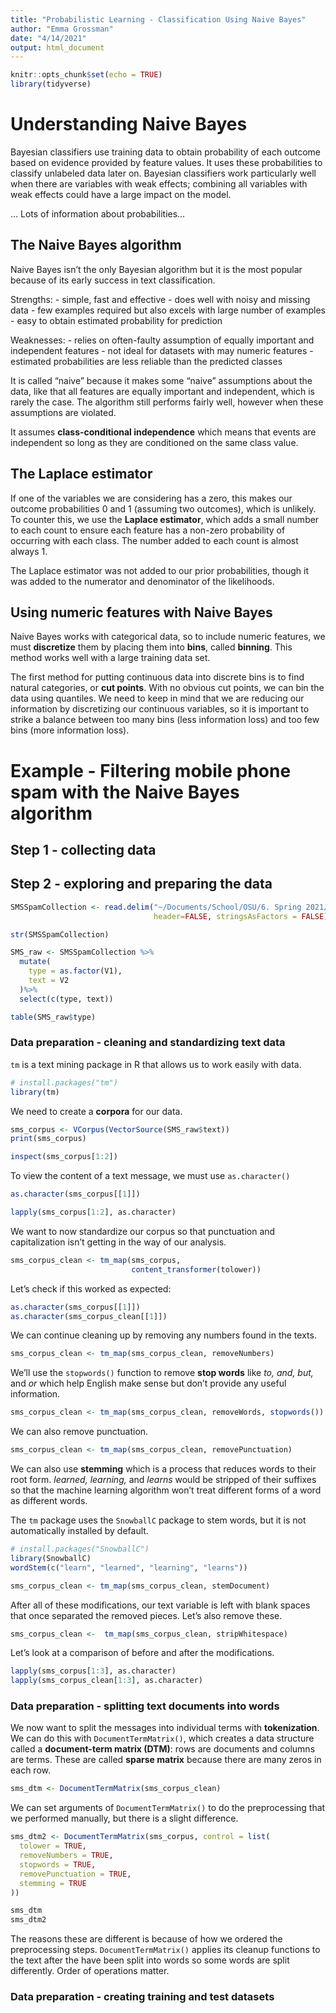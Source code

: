 ```yaml
---
title: "Probabilistic Learning - Classification Using Naive Bayes"
author: "Emma Grossman"
date: "4/14/2021"
output: html_document
---
```


```r
knitr::opts_chunk$set(echo = TRUE)
library(tidyverse)
```

# Understanding Naive Bayes

Bayesian classifiers use training data to obtain probability of each outcome based on evidence provided by feature values. It uses these probabilities to classify unlabeled data later on. Bayesian classifiers work particularly well when there are variables with weak effects; combining all variables with weak effects could have a large impact on the model.

... Lots of information about probabilities...

## The Naive Bayes algorithm

Naive Bayes isn't the only Bayesian algorithm but it is the most popular because of its early success in text classification.

Strengths:
- simple, fast and effective
- does well with noisy and missing data
- few examples required but also excels with large number of examples
- easy to obtain estimated probability for prediction

Weaknesses:
- relies on often-faulty assumption of equally important and independent features
- not ideal for datasets with may numeric features
- estimated probabilities are less reliable than the predicted classes

It is called "naive" because it makes some "naive" assumptions about the data, like that all features are equally important and independent, which is rarely the case. The algorithm still performs fairly well, however when these assumptions are violated.

It assumes **class-conditional independence** which means that events are independent so long as they are conditioned on the same class value.

## The Laplace estimator

If one of  the variables we are considering has a zero, this makes our outcome probabilities 0 and 1 (assuming two outcomes), which is unlikely. To counter this, we use the **Laplace estimator**, which adds a small number to each count to ensure each feature has a non-zero probability of occurring with each class. The number added to each count is almost always 1.

The Laplace estimator was not added to our prior probabilities, though it was added to the numerator and denominator of the likelihoods.

## Using numeric features with Naive Bayes

Naive Bayes works with categorical data, so to include numeric features, we must **discretize** them by placing them into **bins**, called **binning**. This method works well with a large training data set.

The first method for putting continuous data into discrete bins is to find natural categories, or **cut points**. With no obvious cut points, we can bin the data using quantiles. We need to keep in mind that we are reducing our information by discretizing our continuous variables, so it is important to strike a balance between too many bins (less information loss) and too few bins (more information loss).

# Example - Filtering mobile phone spam with the Naive Bayes algorithm

## Step 1 - collecting data

## Step 2 - exploring and preparing the data

```r
SMSSpamCollection <- read.delim("~/Documents/School/OSU/6. Spring 2021/R&C/explore-ML-and-DS-techniques/MLwR/smsspamcollection/SMSSpamCollection", 
                                header=FALSE, stringsAsFactors = FALSE)

str(SMSSpamCollection)

SMS_raw <- SMSSpamCollection %>%
  mutate(
    type = as.factor(V1),
    text = V2
  )%>%
  select(c(type, text))
```


```r
table(SMS_raw$type)
```

### Data preparation - cleaning and standardizing text data

`tm` is a text mining package in R that allows us to work easily with data.
```r
# install.packages("tm")
library(tm)
```

We need to create a **corpora** for our data.

```r
sms_corpus <- VCorpus(VectorSource(SMS_raw$text))
print(sms_corpus)
```

```r
inspect(sms_corpus[1:2])
```

To view the content of a text message, we must use `as.character()`
```r
as.character(sms_corpus[[1]])
```

```r
lapply(sms_corpus[1:2], as.character)
```


We want to now standardize our corpus so that punctuation and capitalization isn't getting in the way of our analysis.
```r
sms_corpus_clean <- tm_map(sms_corpus,
                           content_transformer(tolower))
```


Let's check if this worked as expected:
```r
as.character(sms_corpus[[1]])
as.character(sms_corpus_clean[[1]])
```

We can continue cleaning up by removing any numbers found in the texts.
```r
sms_corpus_clean <- tm_map(sms_corpus_clean, removeNumbers)
```

We'll use the `stopwords()` function to remove **stop words** like *to, and, but,* and *or* which help English make sense but don't provide any useful information.


```r
sms_corpus_clean <- tm_map(sms_corpus_clean, removeWords, stopwords())
```

We can also remove punctuation.
```r
sms_corpus_clean <- tm_map(sms_corpus_clean, removePunctuation)
```


We can also use **stemming** which is a process that reduces words to their root form. *learned, learning,* and *learns* would be stripped of their suffixes so that the machine learning algorithm won't treat different forms of a word as different words.

The `tm` package uses the `SnowballC` package to stem words, but it is not automatically installed by default.
```r
# install.packages("SnowballC")
library(SnowballC)
wordStem(c("learn", "learned", "learning", "learns"))
```

```r
sms_corpus_clean <- tm_map(sms_corpus_clean, stemDocument)
```

After all of these modifications, our text variable is left with blank spaces that once separated the removed pieces. Let's also remove these.
```r
sms_corpus_clean <-  tm_map(sms_corpus_clean, stripWhitespace)
```

Let's look at a comparison of before and after the modifications.
```r
lapply(sms_corpus[1:3], as.character)
lapply(sms_corpus_clean[1:3], as.character)
```


### Data preparation - splitting text documents into words

We now want to split the messages into individual terms with **tokenization**. We can do this with `DocumentTermMatrix()`, which creates a data structure called a **document-term matrix (DTM)**: rows are documents and columns are terms. These are called **sparse matrix** because there are many zeros in each row.
```r
sms_dtm <- DocumentTermMatrix(sms_corpus_clean)
```

We can set arguments of `DocumentTermMatrix()` to do the preprocessing that we performed manually, but there is a slight difference.
```r
sms_dtm2 <- DocumentTermMatrix(sms_corpus, control = list(
  tolower = TRUE,
  removeNumbers = TRUE,
  stopwords = TRUE,
  removePunctuation = TRUE,
  stemming = TRUE
))
```

```r
sms_dtm
sms_dtm2
```

The reasons these are different is because of how we ordered the preprocessing steps. `DocumentTermMatrix()` applies its cleanup functions to the text after the have been split into words so some words are split differently. Order of operations matter.

### Data preparation - creating training and test datasets



